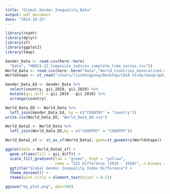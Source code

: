 ```yaml
---
title: "Global_Gender_Inequality_Data"
output: pdf_document
date: "2023-10-25"
---
```

```r
library(readr)
library(dplyr)
library(sf)
library(ggplot2)
library(tmap)
```


```r
Gender_Data <- read.csv(here::here(
  "Data", "HDR21-22_Composite_indices_complete_time_series.csv"))
World_Data <- read.csv(here::here("Data","World_Countries_Generalized.csv"))
Worldshape <- st_read("/Users/liuzhengyong/Desktop/CASA Study/Geographic Information System/Week_4_Pratice/Week_Pratice/World_Countries_Generalized/World_Countries_Generalized.shp")

Gender_Data_Ed <- Gender_Data %>%
  select(country, gii_2010, gii_2019) %>%
  mutate(gii_diff = gii_2019 - gii_2010) %>%
  arrange(country)
```

```r
World_Data_ED <- World_Data %>%
  left_join(Gender_Data_Ed, by = c("COUNTRY" = "country"))
write.csv(World_Data_ED, "World_Data_ED.csv")
```

```r
World_Data2 <- World_Data %>%
  left_join(World_Data_ED,by = c("COUNTRY" = "COUNTRY"))
```

```r
World_Data2_sf <- st_as_sf(World_Data2, geom=st_geometry(Worldshape))

ggplot(data = World_Data2_sf) +
  geom_sf(aes(fill = gii_diff)) +
  scale_fill_gradient(low = "green", high = "yellow", 
                      name = "GII Difference (2019 - 2010)", n.breaks = 8) +
  ggtitle("Global Gender Inequality Index Difference") +
  theme_minimal() +
  theme(plot.title = element_text(hjust = 0.5))

```

```r
ggsave("my_plot.png", dpi=300)
```

